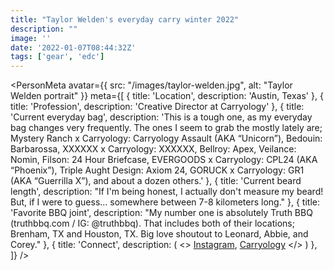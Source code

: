 ```yaml
---
title: "Taylor Welden's everyday carry winter 2022"
description: ""
image: ''
date: '2022-01-07T08:44:32Z'
tags: ['gear', 'edc']
---
```


<PersonMeta
  avatar={{
    src: "/images/taylor-welden.jpg",
    alt: "Taylor Welden portrait"
  }}
  meta={[
    {
      title: 'Location',
      description: 'Austin, Texas'
    },
    {
      title: 'Profession',
      description: 'Creative Director at Carryology'
    },
    {
      title: 'Current everyday bag',
      description: 'This is a tough one, as my everyday bag changes very frequently. The ones I seem to grab the mostly lately are; Mystery Ranch x Carryology: Carryology Assault (AKA “Unicorn”), Bedouin: Barbarossa, XXXXXX x Carryology: XXXXXX, Bellroy: Apex, Veilance: Nomin, Filson: 24 Hour Briefcase, EVERGOODS x Carryology: CPL24 (AKA “Phoenix”), Triple Aught Design: Axiom 24, GORUCK x Carryology: GR1 (AKA “Guerrilla X”), and about a dozen others.'
    },
    {
      title: 'Current beard length',
      description: "If I'm being honest, I actually don't measure my beard! But, if I were to guess... somewhere between 7-8 kilometers long."
    },
    {
      title: 'Favorite BBQ joint',
      description: "My number one is absolutely Truth BBQ (truthbbq.com / IG: @truthbbq). That includes both of their locations; Brenham, TX and Houston, TX. Big love shoutout to Leonard, Abbie, and Corey."
    },
    {
      title: 'Connect',
      description: (
        <>
          <a href="https://www.instagram.com/taylorwelden/">Instagram</a>, <a href="https://www.carryology.com/">Carryology</a>
        </>
      )
    },
  ]}
/>